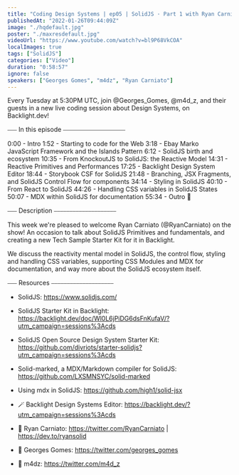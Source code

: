 ```yaml
---
title: "Coding Design Systems | ep05 | SolidJS · Part 1 with Ryan Carniato"
publishedAt: "2022-01-26T09:44:09Z"
image: "./hqdefault.jpg"
poster: "./maxresdefault.jpg"
videoUrl: "https://www.youtube.com/watch?v=bl9P68VkCOA"
localImages: true
tags: ["SolidJS"]
categories: ["Video"]
duration: "0:58:57"
ignore: false
speakers: ["Georges Gomes", "m4dz", "Ryan Carniato"]
---
```


Every Tuesday at 5:30PM UTC, join @Georges_Gomes, @m4d_z, and their guests in a new live coding session about Design Systems, on Backlight.dev!

⎯⎯⎯ In this episode ⎯⎯⎯⎯⎯⎯⎯⎯⎯⎯⎯⎯⎯⎯⎯⎯⎯⎯⎯⎯

0:00 - Intro
1:52 - Starting to code for the Web
3:18 - Ebay Marko JavaScript Framework and the Islands Pattern
6:12 - SolidJS birth and ecosystem
10:35 - From KnockoutJS to SolidJS: the Reactive Model
14:31 - Reactive Primitives and Performances
17:25 - Backlight Design System Editor
18:44 - Storybook CSF for SolidJS
21:48 - Branching, JSX Fragments, and SolidJS Control Flow for components
34:14 - Styling in SolidJS
40:10 - From React to SolidJS
44:26 - Handling CSS variables in SolidJS States
50:07 - MDX within SolidJS for documentation
55:34 - Outro 🎁

⎯⎯⎯ Description ⎯⎯⎯⎯⎯⎯⎯⎯⎯⎯⎯⎯⎯⎯⎯⎯⎯⎯⎯⎯

This week we're pleased to welcome Ryan Carniato (@RyanCarniato) on the show! An occasion to talk about SolidJS Primitives and fundamentals, and creating a new Tech Sample Starter Kit for it in Backlight.

We discuss the reactivity mental model in SolidJS, the control flow, styling and handling CSS variables, supporting CSS Modules and MDX for documentation, and way more about the SolidJS ecosystem itself.

⎯⎯⎯ Resources ⎯⎯⎯⎯⎯⎯⎯⎯⎯⎯⎯⎯⎯⎯⎯⎯⎯⎯⎯⎯

- SolidJS: https://www.solidjs.com/
- SolidJS Starter Kit in Backlight: https://backlight.dev/doc/Wl0L6jPiDG6dsFnKufaV/?utm_campaign=sessions%3Acds
- SolidJS Open Source Design System Starter Kit: https://github.com/divriots/starter-solidjs?utm_campaign=sessions%3Acds

- Solid-marked, a MDX/Markdown compiler for SolidJS: https://github.com/LXSMNSYC/solid-marked
- Using mdx in SolidJS: https://github.com/high1/solid-jsx

- 🪄 Backlight Design Systems Editor: https://backlight.dev/?utm_campaign=sessions%3Acds
- 🐥 Ryan Carniato: https://twitter.com/RyanCarniato | https://dev.to/ryansolid
- 🐥 Georges Gomes: https://twitter.com/georges_gomes
- 🐥 m4dz: https://twitter.com/m4d_z
